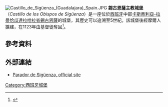 [[File:Castillo_de_Sigüenza_(Guadalajara)_Spain.JPG|thumb]]
'''錫古恩薩主教城堡'''（''Castillo de los Obispos de Sigüenza''）是一座位於[[西班牙|西班牙]]中部[[卡斯蒂利亞-拉曼恰瓜達拉哈拉省|卡斯蒂利亞-拉曼恰瓜達拉哈拉省]][[錫古恩薩|錫古恩薩]]的城堡，其歷史可以追溯至5世紀。該城堡後經摩爾人擴建，在1123年由基督徒奪回<ref>{{cite web|url=http://www.turismocastillalamancha.es/patrimonio/castillo-de-siguenza-34464/visita/|title=Castillo de Sigüenza|publisher=Turismo Castilla-La Mancha|accessdate=25 September 2014|language=es|archive-url=https://web.archive.org/web/20141002064144/http://www.turismocastillalamancha.es/patrimonio/castillo-de-siguenza-34464/visita/|archive-date=2 October 2014|url-status=dead}}</ref>。
==參考資料==
{{Reflist}}
==外部連結==
*[http://www.parador.es/en/paradores/parador-de-siguenza Parador de Sigüenza, official site] {{Wayback|url=http://www.parador.es/en/paradores/parador-de-siguenza |date=20201128215657 }}
{{commons}}
{{coord|41|03|51|N|02|38|29|W|display=title}}
[[Category:西班牙城堡|Category:西班牙城堡]]